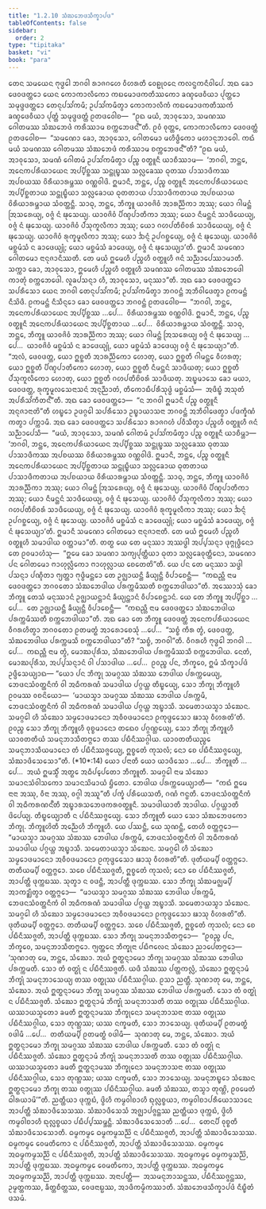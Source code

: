 ```yaml
---
title: "1.2.10 ᩈᩴᨥᨽᩮᨴᩈᩥᨠ᩠ᨡᩣᨸᨴ"
tableOfContents: false
sidebar:
  order: 2
type: "tipitaka"
basket: "vi"
book: "para"
---
```



<DynamicBreadcrumb />

<Division number="409" book="para">

<Paragraph number="1673" book="para">
ᨲᩮᨶ ᩈᨾᨿᩮᨶ ᨻᩩᨴ᩠ᨵᩮᩤ ᨽᨣᩅᩤ ᩁᩣᨩᨣᩉᩮ ᩅᩥᩉᩁᨲᩥ ᩅᩮᩊᩩᩅᨶᩮ ᨠᩃᨶ᩠ᨴᨠᨶᩥᩅᩤᨸᩮ. ᩋᨳ ᨡᩮᩣ ᨴᩮᩅᨴᨲ᩠ᨲᩮᩣ ᨿᩮᨶ ᨠᩮᩣᨠᩣᩃᩥᨠᩮᩣ ᨠᨭᨾᩮᩣᨴᨠᨲᩥᩔᨠᩮᩣ ᨡᨱ᩠ᨯᨴᩮᩅᩥᨿᩣ ᨸᩩᨲ᩠ᨲᩮᩣ ᩈᨾᩩᨴ᩠ᨴᨴᨲ᩠ᨲᩮᩣ ᨲᩮᨶᩩᨸᩈᩘᨠᨾᩥ; ᩏᨸᩈᩘᨠᨾᩥᨲ᩠ᩅᩣ ᨠᩮᩣᨠᩣᩃᩥᨠᩴ ᨠᨭᨾᩮᩣᨴᨠᨲᩥᩔᨠᩴ ᨡᨱ᩠ᨯᨴᩮᩅᩥᨿᩣ ᨸᩩᨲ᩠ᨲᩴ ᩈᨾᩩᨴ᩠ᨴᨴᨲ᩠ᨲᩴ ᩑᨲᨴᩅᩮᩤᨧ—  “ᩑᨳ ᨾᨿᩴ, ᩋᩣᩅᩩᩈᩮᩣ, ᩈᨾᨱᩔ ᨣᩮᩤᨲᨾᩔ ᩈᩴᨥᨽᩮᨴᩴ ᨠᩁᩥᩔᩣᨾ ᨧᨠ᩠ᨠᨽᩮᨴᨶ᩺”ᨲᩥ. ᩑᩅᩴ ᩅᩩᨲ᩠ᨲᩮ, ᨠᩮᩣᨠᩣᩃᩥᨠᩮᩣ ᨴᩮᩅᨴᨲ᩠ᨲᩴ ᩑᨲᨴᩅᩮᩤᨧ—  “ᩈᨾᨱᩮᩣ ᨡᩮᩣ, ᩋᩣᩅᩩᩈᩮᩣ, ᨣᩮᩤᨲᨾᩮᩣ ᨾᩉᩥᨴ᩠ᨵᩥᨠᩮᩣ ᨾᩉᩣᨶᩩᨽᩣᩅᩮᩤ. ᨠᨳᩴ ᨾᨿᩴ ᩈᨾᨱᩔ ᨣᩮᩤᨲᨾᩔ ᩈᩴᨥᨽᩮᨴᩴ ᨠᩁᩥᩔᩣᨾ ᨧᨠ᩠ᨠᨽᩮᨴᨶ᩺”ᨲᩥ? “ᩑᨳ ᨾᨿᩴ, ᩋᩣᩅᩩᩈᩮᩣ, ᩈᨾᨱᩴ ᨣᩮᩤᨲᨾᩴ ᩏᨸᩈᩘᨠᨾᩥᨲ᩠ᩅᩣ ᨸᨬ᩠ᨧ ᩅᨲ᩠ᨳᩪᨶᩥ ᨿᩣᨧᩥᩔᩣᨾ—  ‘ᨽᨣᩅᩤ, ᨽᨶ᩠ᨲᩮ, ᩋᨶᩮᨠᨸᩁᩥᨿᩣᨿᩮᨶ ᩋᨸ᩠ᨸᩥᨧ᩠ᨨᩔ ᩈᨶ᩠ᨲᩩᨭ᩠ᨮᩔ ᩈᩃᩖᩮᨡᩔ ᨵᩩᨲᩔ ᨸᩣᩈᩣᨴᩥᨠᩔ ᩋᨸᨧᨿᩔ ᩅᩦᩁᩥᨿᩣᩁᨾ᩠ᨽᩔ ᩅᨱ᩠ᨱᩅᩤᨴᩦ. ᩍᨾᩣᨶᩥ, ᨽᨶ᩠ᨲᩮ, ᨸᨬ᩠ᨧ ᩅᨲ᩠ᨳᩪᨶᩥ ᩋᨶᩮᨠᨸᩁᩥᨿᩣᨿᩮᨶ ᩋᨸ᩠ᨸᩥᨧ᩠ᨨᨲᩣᨿ ᩈᨶ᩠ᨲᩩᨭ᩠ᨮᩥᨿᩣ ᩈᩃᩖᩮᨡᩣᨿ ᨵᩩᨲᨲᩣᨿ ᨸᩣᩈᩣᨴᩥᨠᨲᩣᨿ ᩋᨸᨧᨿᩣᨿ ᩅᩦᩁᩥᨿᩣᩁᨾ᩠ᨽᩣᨿ ᩈᩴᩅᨲ᩠ᨲᨶ᩠ᨲᩥ. ᩈᩣᨵᩩ, ᨽᨶ᩠ᨲᩮ, ᨽᩥᨠ᩠ᨡᩪ ᨿᩣᩅᨩᩦᩅᩴ ᩋᩣᩁᨬ᩠ᨬᩥᨠᩣ ᩋᩔᩩ; ᨿᩮᩣ ᨣᩤᨾᨶ᩠ᨲᩴ ᩒᩈᩁᩮᨿ᩠ᨿ, ᩅᨩ᩠ᨩᩴ ᨶᩴ ᨹᩩᩈᩮᨿ᩠ᨿ. ᨿᩣᩅᨩᩦᩅᩴ ᨸᩥᨱ᩠ᨯᨸᩣᨲᩥᨠᩣ ᩋᩔᩩ; ᨿᩮᩣ ᨶᩥᨾᨶ᩠ᨲᨶᩴ ᩈᩣᨴᩥᨿᩮᨿ᩠ᨿ, ᩅᨩ᩠ᨩᩴ ᨶᩴ ᨹᩩᩈᩮᨿ᩠ᨿ. ᨿᩣᩅᨩᩦᩅᩴ ᨸᩴᩈᩩᨠᩪᩃᩥᨠᩣ ᩋᩔᩩ; ᨿᩮᩣ ᨣᩉᨸᨲᩥᨧᩦᩅᩁᩴ ᩈᩣᨴᩥᨿᩮᨿ᩠ᨿ, ᩅᨩ᩠ᨩᩴ ᨶᩴ ᨹᩩᩈᩮᨿ᩠ᨿ. ᨿᩣᩅᨩᩦᩅᩴ ᩁᩩᨠ᩠ᨡᨾᩪᩃᩥᨠᩣ ᩋᩔᩩ; ᨿᩮᩣ ᨨᨶ᩠ᨶᩴ ᩏᨸᨣᨧ᩠ᨨᩮᨿ᩠ᨿ, ᩅᨩ᩠ᨩᩴ ᨶᩴ ᨹᩩᩈᩮᨿ᩠ᨿ. ᨿᩣᩅᨩᩦᩅᩴ ᨾᨧ᩠ᨨᨾᩴᩈᩴ ᨶ ᨡᩣᨴᩮᨿ᩠ᨿᩩᩴ; ᨿᩮᩣ ᨾᨧ᩠ᨨᨾᩴᩈᩴ ᨡᩣᨴᩮᨿ᩠ᨿ, ᩅᨩ᩠ᨩᩴ ᨶᩴ ᨹᩩᩈᩮᨿ᩠ᨿᩣ’ᨲᩥ. ᩍᨾᩣᨶᩥ ᩈᨾᨱᩮᩣ ᨣᩮᩤᨲᨾᩮᩣ ᨶᩣᨶᩩᨩᩣᨶᩥᩔᨲᩥ. ᨲᩮ ᨾᨿᩴ ᩍᨾᩮᩉᩥ ᨸᨬ᩠ᨧᩉᩥ ᩅᨲ᩠ᨳᩪᩉᩥ ᨩᨶᩴ ᩈᨬ᩠ᨬᩣᨸᩮᩔᩣᨾᩣᨲᩥ. ᩈᨠ᩠ᨠᩣ ᨡᩮᩣ, ᩋᩣᩅᩩᩈᩮᩣ, ᩍᨾᩮᩉᩥ ᨸᨬ᩠ᨧᩉᩥ ᩅᨲ᩠ᨳᩪᩉᩥ ᩈᨾᨱᩔ ᨣᩮᩤᨲᨾᩔ ᩈᩴᨥᨽᩮᨴᩮᩤ ᨠᩣᨲᩩᩴ ᨧᨠ᩠ᨠᨽᩮᨴᩮᩤ. ᩃᩪᨡᨸᩈᨶ᩠ᨶᩣ ᩉᩥ, ᩋᩣᩅᩩᩈᩮᩣ, ᨾᨶᩩᩔᩣ”ᨲᩥ.
</Paragraph>

<Paragraph number="1674" book="para">
ᩋᨳ ᨡᩮᩣ ᨴᩮᩅᨴᨲ᩠ᨲᩮᩣ ᩈᨸᩁᩥᩈᩮᩣ ᨿᩮᨶ ᨽᨣᩅᩤ ᨲᩮᨶᩩᨸᩈᩘᨠᨾᩥ; ᩏᨸᩈᩘᨠᨾᩥᨲ᩠ᩅᩣ ᨽᨣᩅᨶ᩠ᨲᩴ ᩋᨽᩥᩅᩤᨴᩮᨲ᩠ᩅᩣ ᩑᨠᨾᨶ᩠ᨲᩴ ᨶᩥᩈᩦᨴᩥ. ᩑᨠᨾᨶ᩠ᨲᩴ ᨶᩥᩈᩥᨶ᩠ᨶᩮᩣ ᨡᩮᩣ ᨴᩮᩅᨴᨲ᩠ᨲᩮᩣ ᨽᨣᩅᨶ᩠ᨲᩴ ᩑᨲᨴᩅᩮᩤᨧ—  “ᨽᨣᩅᩤ, ᨽᨶ᩠ᨲᩮ, ᩋᨶᩮᨠᨸᩁᩥᨿᩣᨿᩮᨶ ᩋᨸ᩠ᨸᩥᨧ᩠ᨨᩔ …ᨸᩮ…  ᩅᩦᩁᩥᨿᩣᩁᨾ᩠ᨽᩔ ᩅᨱ᩠ᨱᩅᩤᨴᩦ. ᩍᨾᩣᨶᩥ, ᨽᨶ᩠ᨲᩮ, ᨸᨬ᩠ᨧ ᩅᨲ᩠ᨳᩪᨶᩥ ᩋᨶᩮᨠᨸᩁᩥᨿᩣᨿᩮᨶ ᩋᨸ᩠ᨸᩥᨧ᩠ᨨᨲᩣᨿ …ᨸᩮ…  ᩅᩦᩁᩥᨿᩣᩁᨾ᩠ᨽᩣᨿ ᩈᩴᩅᨲ᩠ᨲᨶ᩠ᨲᩥ. ᩈᩣᨵᩩ, ᨽᨶ᩠ᨲᩮ, ᨽᩥᨠ᩠ᨡᩪ ᨿᩣᩅᨩᩦᩅᩴ ᩋᩣᩁᨬ᩠ᨬᩥᨠᩣ ᩋᩔᩩ; ᨿᩮᩣ ᨣᩤᨾᨶ᩠ᨲᩴ ᩒᩈᩁᩮᨿ᩠ᨿ ᩅᨩ᩠ᨩᩴ ᨶᩴ ᨹᩩᩈᩮᨿ᩠ᨿ …ᨸᩮ…  ᨿᩣᩅᨩᩦᩅᩴ ᨾᨧ᩠ᨨᨾᩴᩈᩴ ᨶ ᨡᩣᨴᩮᨿ᩠ᨿᩩᩴ, ᨿᩮᩣ ᨾᨧ᩠ᨨᨾᩴᩈᩴ ᨡᩣᨴᩮᨿ᩠ᨿ ᩅᨩ᩠ᨩᩴ ᨶᩴ ᨹᩩᩈᩮᨿ᩠ᨿᩣ”ᨲᩥ. “ᩋᩃᩴ, ᨴᩮᩅᨴᨲ᩠ᨲ, ᨿᩮᩣ ᩍᨧ᩠ᨨᨲᩥ ᩋᩣᩁᨬ᩠ᨬᩥᨠᩮᩣ ᩉᩮᩣᨲᩩ, ᨿᩮᩣ ᩍᨧ᩠ᨨᨲᩥ ᨣᩤᨾᨶ᩠ᨲᩮ ᩅᩥᩉᩁᨲᩩ; ᨿᩮᩣ ᩍᨧ᩠ᨨᨲᩥ ᨸᩥᨱ᩠ᨯᨸᩣᨲᩥᨠᩮᩣ ᩉᩮᩣᨲᩩ, ᨿᩮᩣ ᩍᨧ᩠ᨨᨲᩥ ᨶᩥᨾᨶ᩠ᨲᨶᩴ ᩈᩣᨴᩥᨿᨲᩩ; ᨿᩮᩣ ᩍᨧ᩠ᨨᨲᩥ ᨸᩴᩈᩩᨠᩪᩃᩥᨠᩮᩣ ᩉᩮᩣᨲᩩ, ᨿᩮᩣ ᩍᨧ᩠ᨨᨲᩥ ᨣᩉᨸᨲᩥᨧᩦᩅᩁᩴ ᩈᩣᨴᩥᨿᨲᩩ. ᩋᨭ᩠ᨮᨾᩣᩈᩮ ᨡᩮᩣ ᨾᨿᩣ, ᨴᩮᩅᨴᨲ᩠ᨲ, ᩁᩩᨠ᩠ᨡᨾᩪᩃᩈᩮᨶᩣᩈᨶᩴ ᩋᨶᩩᨬ᩠ᨬᩣᨲᩴ, ᨲᩥᨠᩮᩣᨭᩥᨸᩁᩥᩈᩩᨴ᩠ᨵᩴ ᨾᨧ᩠ᨨᨾᩴᩈᩴ—  ᩋᨴᩥᨭ᩠ᨮᩴ ᩋᩈᩩᨲᩴ ᩋᨸᩁᩥᩈᩘᨠᩥᨲᨶ᩺”ᨲᩥ. ᩋᨳ ᨡᩮᩣ ᨴᩮᩅᨴᨲ᩠ᨲᩮᩣ—  “ᨶ ᨽᨣᩅᩤ ᩍᨾᩣᨶᩥ ᨸᨬ᩠ᨧ ᩅᨲ᩠ᨳᩪᨶᩥ ᩋᨶᩩᨩᩣᨶᩣᨲᩦ”ᨲᩥ ᩉᨭ᩠ᨮᩮᩣ ᩏᨴᨣ᩠ᨣᩮᩤ ᩈᨸᩁᩥᩈᩮᩣ ᩏᨭ᩠ᨮᩣᨿᩣᩈᨶᩣ ᨽᨣᩅᨶ᩠ᨲᩴ ᩋᨽᩥᩅᩤᨴᩮᨲ᩠ᩅᩣ ᨸᨴᨠ᩠ᨡᩥᨱᩴ ᨠᨲ᩠ᩅᩣ ᨸᨠ᩠ᨠᩣᨾᩥ.
</Paragraph>

</Division>
<Division number="410" book="para">

<Paragraph number="1675" book="para">
ᩋᨳ ᨡᩮᩣ ᨴᩮᩅᨴᨲ᩠ᨲᩮᩣ ᩈᨸᩁᩥᩈᩮᩣ ᩁᩣᨩᨣᩉᩴ ᨸᩅᩥᩈᩥᨲ᩠ᩅᩣ ᨸᨬ᩠ᨧᩉᩥ ᩅᨲ᩠ᨳᩪᩉᩥ ᨩᨶᩴ ᩈᨬ᩠ᨬᩣᨸᩮᩈᩥ—  “ᨾᨿᩴ, ᩋᩣᩅᩩᩈᩮᩣ, ᩈᨾᨱᩴ ᨣᩮᩤᨲᨾᩴ ᩏᨸᩈᩘᨠᨾᩥᨲ᩠ᩅᩣ ᨸᨬ᩠ᨧ ᩅᨲ᩠ᨳᩪᨶᩥ ᨿᩣᨧᩥᨾ᩠ᩉᩣ—  ‘ᨽᨣᩅᩤ, ᨽᨶ᩠ᨲᩮ, ᩋᨶᩮᨠᨸᩁᩥᨿᩣᨿᩮᨶ ᩋᨸ᩠ᨸᩥᨧ᩠ᨨᩔ ᩈᨶ᩠ᨲᩩᨭ᩠ᨮᩔ ᩈᩃᩖᩮᨡᩔ ᨵᩩᨲᩔ ᨸᩣᩈᩣᨴᩥᨠᩔ ᩋᨸᨧᨿᩔ ᩅᩦᩁᩥᨿᩣᩁᨾ᩠ᨽᩔ ᩅᨱ᩠ᨱᩅᩤᨴᩦ. ᩍᨾᩣᨶᩥ, ᨽᨶ᩠ᨲᩮ, ᨸᨬ᩠ᨧ ᩅᨲ᩠ᨳᩪᨶᩥ ᩋᨶᩮᨠᨸᩁᩥᨿᩣᨿᩮᨶ ᩋᨸ᩠ᨸᩥᨧ᩠ᨨᨲᩣᨿ ᩈᨶ᩠ᨲᩩᨭ᩠ᨮᩥᨿᩣ ᩈᩃᩖᩮᨡᩣᨿ ᨵᩩᨲᨲᩣᨿ ᨸᩣᩈᩣᨴᩥᨠᨲᩣᨿ ᩋᨸᨧᨿᩣᨿ ᩅᩦᩁᩥᨿᩣᩁᨾ᩠ᨽᩣᨿ ᩈᩴᩅᨲ᩠ᨲᨶ᩠ᨲᩥ. ᩈᩣᨵᩩ, ᨽᨶ᩠ᨲᩮ, ᨽᩥᨠ᩠ᨡᩪ ᨿᩣᩅᨩᩦᩅᩴ ᩋᩣᩁᨬ᩠ᨬᩥᨠᩣ ᩋᩔᩩ; ᨿᩮᩣ ᨣᩤᨾᨶ᩠ᨲᩴ ᩒᩈᩁᩮᨿ᩠ᨿ, ᩅᨩ᩠ᨩᩴ ᨶᩴ ᨹᩩᩈᩮᨿ᩠ᨿ. ᨿᩣᩅᨩᩦᩅᩴ ᨸᩥᨱ᩠ᨯᨸᩣᨲᩥᨠᩣ ᩋᩔᩩ; ᨿᩮᩣ ᨶᩥᨾᨶ᩠ᨲᨶᩴ ᩈᩣᨴᩥᨿᩮᨿ᩠ᨿ, ᩅᨩ᩠ᨩᩴ ᨶᩴ ᨹᩩᩈᩮᨿ᩠ᨿ. ᨿᩣᩅᨩᩦᩅᩴ ᨸᩴᩈᩩᨠᩪᩃᩥᨠᩣ ᩋᩔᩩ; ᨿᩮᩣ ᨣᩉᨸᨲᩥᨧᩦᩅᩁᩴ ᩈᩣᨴᩥᨿᩮᨿ᩠ᨿ, ᩅᨩ᩠ᨩᩴ ᨶᩴ ᨹᩩᩈᩮᨿ᩠ᨿ. ᨿᩣᩅᨩᩦᩅᩴ ᩁᩩᨠ᩠ᨡᨾᩪᩃᩥᨠᩣ ᩋᩔᩩ; ᨿᩮᩣ ᨨᨶ᩠ᨶᩴ ᩏᨸᨣᨧ᩠ᨨᩮᨿ᩠ᨿ, ᩅᨩ᩠ᨩᩴ ᨶᩴ ᨹᩩᩈᩮᨿ᩠ᨿ. ᨿᩣᩅᨩᩦᩅᩴ ᨾᨧ᩠ᨨᨾᩴᩈᩴ ᨶ ᨡᩣᨴᩮᨿ᩠ᨿᩩᩴ; ᨿᩮᩣ ᨾᨧ᩠ᨨᨾᩴᩈᩴ ᨡᩣᨴᩮᨿ᩠ᨿ, ᩅᨩ᩠ᨩᩴ ᨶᩴ ᨹᩩᩈᩮᨿ᩠ᨿᩣ’ᨲᩥ. ᩍᨾᩣᨶᩥ ᩈᨾᨱᩮᩣ ᨣᩮᩤᨲᨾᩮᩣ ᨶᩣᨶᩩᨩᩣᨶᩣᨲᩥ. ᨲᩮ ᨾᨿᩴ ᩍᨾᩮᩉᩥ ᨸᨬ᩠ᨧᩉᩥ ᩅᨲ᩠ᨳᩪᩉᩥ ᩈᨾᩣᨴᩤᨿ ᩅᨲ᩠ᨲᩣᨾᩣ”ᨲᩥ.
</Paragraph>

<Paragraph number="1676" book="para">
ᨲᨲ᩠ᨳ ᨿᩮ ᨲᩮ ᨾᨶᩩᩔᩣ ᩋᩔᨴ᩠ᨵᩤ ᩋᨸ᩠ᨸᩈᨶ᩠ᨶᩣ ᨴᩩᨻ᩠ᨻᩩᨴ᩠ᨵᩥᨶᩮᩣ ᨲᩮ ᩑᩅᨾᩣᩉᩴᩈᩩ—  “ᩍᨾᩮ ᨡᩮᩣ ᩈᨾᨱᩣ ᩈᨠ᩠ᨿᨸᩩᨲ᩠ᨲᩥᨿᩣ ᨵᩩᨲᩣ ᩈᩃᩖᩮᨡᩅᩩᨲ᩠ᨲᩥᨶᩮᩣ, ᩈᨾᨱᩮᩣ ᨸᨶ ᨣᩮᩤᨲᨾᩮᩣ ᨻᩣᩉᩩᩃᩖᩥᨠᩮᩣ ᨻᩣᩉᩩᩃᩖᩣᨿ ᨧᩮᨲᩮᨲᩦ”ᨲᩥ. ᨿᩮ ᨸᨶ ᨲᩮ ᨾᨶᩩᩔᩣ ᩈᨴ᩠ᨵᩤ ᨸᩈᨶ᩠ᨶᩣ ᨸᨱ᩠ᨯᩥᨲᩣ ᨻ᩠ᨿᨲ᩠ᨲᩣ ᨻᩩᨴ᩠ᨵᩥᨾᨶ᩠ᨲᩮᩣ ᨲᩮ ᩏᨩ᩠ᨫᩣᨿᨶ᩠ᨲᩥ ᨡᩥᨿ᩠ᨿᨶ᩠ᨲᩥ ᩅᩥᨸᩣᨧᩮᨶ᩠ᨲᩥ—  “ᨠᨳᨬ᩠ᩉᩥ ᨶᩣᨾ ᨴᩮᩅᨴᨲ᩠ᨲᩮᩣ ᨽᨣᩅᨲᩮᩣ ᩈᩴᨥᨽᩮᨴᩤᨿ ᨸᩁᨠ᩠ᨠᨾᩥᩔᨲᩥ ᨧᨠ᩠ᨠᨽᩮᨴᩤᨿᩣ”ᨲᩥ.
</Paragraph>

<Paragraph number="1677" book="para">
ᩋᩔᩮᩣᩈᩩᩴ ᨡᩮᩣ ᨽᩥᨠ᩠ᨡᩪ ᨲᩮᩈᩴ ᨾᨶᩩᩔᩣᨶᩴ ᩏᨩ᩠ᨫᩣᨿᨶ᩠ᨲᩣᨶᩴ ᨡᩥᨿ᩠ᨿᨶ᩠ᨲᩣᨶᩴ ᩅᩥᨸᩣᨧᩮᨶ᩠ᨲᩣᨶᩴ. ᨿᩮ ᨲᩮ ᨽᩥᨠ᩠ᨡᩪ ᩋᨸ᩠ᨸᩥᨧ᩠ᨨᩣ …ᨸᩮ…  ᨲᩮ ᩏᨩ᩠ᨫᩣᨿᨶ᩠ᨲᩥ ᨡᩥᨿ᩠ᨿᨶ᩠ᨲᩥ ᩅᩥᨸᩣᨧᩮᨶ᩠ᨲᩥ—  “ᨠᨳᨬ᩠ᩉᩥ ᨶᩣᨾ ᨴᩮᩅᨴᨲ᩠ᨲᩮᩣ ᩈᩴᨥᨽᩮᨴᩤᨿ ᨸᩁᨠ᩠ᨠᨾᩥᩔᨲᩥ ᨧᨠ᩠ᨠᨽᩮᨴᩤᨿᩣ”ᨲᩥ.
</Paragraph>

<Paragraph number="1678" book="para">
ᩋᨳ ᨡᩮᩣ ᨲᩮ ᨽᩥᨠ᩠ᨡᩪ ᨴᩮᩅᨴᨲ᩠ᨲᩴ ᩋᨶᩮᨠᨸᩁᩥᨿᩣᨿᩮᨶ ᩅᩥᨣᩁᩉᩥᨲ᩠ᩅᩣ ᨽᨣᩅᨲᩮᩣ ᩑᨲᨾᨲ᩠ᨳᩴ ᩋᩣᩁᩮᩣᨧᩮᩈᩩᩴ …ᨸᩮ…  “ᩈᨧ᩠ᨧᩴ ᨠᩥᩁ ᨲ᩠ᩅᩴ, ᨴᩮᩅᨴᨲ᩠ᨲ, ᩈᩴᨥᨽᩮᨴᩤᨿ ᨸᩁᨠ᩠ᨠᨾᩈᩥ ᨧᨠ᩠ᨠᨽᩮᨴᩤᨿᩣ”ᨲᩥ? “ᩈᨧ᩠ᨧᩴ, ᨽᨣᩅᩤ”ᨲᩥ. ᩅᩥᨣᩁᩉᩥ ᨻᩩᨴ᩠ᨵᩮᩤ ᨽᨣᩅᩤ …ᨸᩮ…  ᨠᨳᨬ᩠ᩉᩥ ᨶᩣᨾ ᨲ᩠ᩅᩴ, ᨾᩮᩣᨥᨸᩩᩁᩥᩈ, ᩈᩴᨥᨽᩮᨴᩤᨿ ᨸᩁᨠ᩠ᨠᨾᩥᩔᩈᩥ ᨧᨠ᩠ᨠᨽᩮᨴᩤᨿ. ᨶᩮᨲᩴ, ᨾᩮᩣᨥᨸᩩᩁᩥᩈ, ᩋᨸ᩠ᨸᩈᨶ᩠ᨶᩣᨶᩴ ᩅᩤ ᨸᩈᩣᨴᩤᨿ …ᨸᩮ…  ᩑᩅᨬ᩠ᨧ ᨸᨶ, ᨽᩥᨠ᩠ᨡᩅᩮ, ᩍᨾᩴ ᩈᩥᨠ᩠ᨡᩣᨸᨴᩴ ᩏᨴ᩠ᨴᩥᩈᩮᨿ᩠ᨿᩣᨳ—
</Paragraph>

</Division>
<Division number="411" book="para">

<Paragraph number="1679" book="para">
<Emphasis>“ᨿᩮᩣ ᨸᨶ ᨽᩥᨠ᩠ᨡᩩ ᩈᨾᨣ᩠ᨣᩔ ᩈᩴᨥᩔ ᨽᩮᨴᩤᨿ ᨸᩁᨠ᩠ᨠᨾᩮᨿ᩠ᨿ, ᨽᩮᨴᨶᩈᩴᩅᨲ᩠ᨲᨶᩥᨠᩴ ᩅᩤ ᩋᨵᩥᨠᩁᨱᩴ ᩈᨾᩣᨴᩤᨿ ᨸᨣ᩠ᨣᨿ᩠ᩉ ᨲᩥᨭ᩠ᨮᩮᨿ᩠ᨿ, ᩈᩮᩣ ᨽᩥᨠ᩠ᨡᩩ ᨽᩥᨠ᩠ᨡᩪᩉᩥ ᩑᩅᨾᩔ ᩅᨧᨶᩦᨿᩮᩣ—  ‘ᨾᩣᨿᩈ᩠ᨾᩣ ᩈᨾᨣ᩠ᨣᩔ ᩈᩴᨥᩔ ᨽᩮᨴᩤᨿ ᨸᩁᨠ᩠ᨠᨾᩥ, ᨽᩮᨴᨶᩈᩴᩅᨲ᩠ᨲᨶᩥᨠᩴ ᩅᩤ ᩋᨵᩥᨠᩁᨱᩴ ᩈᨾᩣᨴᩤᨿ ᨸᨣ᩠ᨣᨿ᩠ᩉ ᩋᨭ᩠ᨮᩣᩈᩥ. ᩈᨾᩮᨲᩣᨿᩈ᩠ᨾᩣ ᩈᩴᨥᩮᨶ. ᩈᨾᨣ᩠ᨣᩮᩤ ᩉᩥ ᩈᩴᨥᩮᩣ ᩈᨾ᩠ᨾᩮᩣᨴᨾᩣᨶᩮᩣ ᩋᩅᩥᩅᨴᨾᩣᨶᩮᩣ ᩑᨠᩩᨴ᩠ᨴᩮᩈᩮᩣ ᨹᩣᩈᩩ ᩅᩥᩉᩁᨲᩦ’ᨲᩥ. ᩑᩅᨬ᩠ᨧ ᩈᩮᩣ ᨽᩥᨠ᩠ᨡᩩ ᨽᩥᨠ᩠ᨡᩪᩉᩥ ᩅᩩᨧ᩠ᨧᨾᩣᨶᩮᩣ ᨲᨳᩮᩅ ᨸᨣ᩠ᨣᨱ᩠ᩉᩮᨿ᩠ᨿ, ᩈᩮᩣ ᨽᩥᨠ᩠ᨡᩩ ᨽᩥᨠ᩠ᨡᩪᩉᩥ ᨿᩣᩅᨲᨲᩥᨿᩴ ᩈᨾᨶᩩᨽᩣᩈᩥᨲᨻ᩠ᨻᩮᩣ ᨲᩔ ᨸᨭᩥᨶᩥᩔᨣ᩠ᨣᩤᨿ. ᨿᩣᩅᨲᨲᩥᨿᨬ᩠ᨧᩮ ᩈᨾᨶᩩᨽᩣᩈᩥᨿᨾᩣᨶᩮᩣ ᨲᩴ ᨸᨭᩥᨶᩥᩔᨩ᩠ᨩᩮᨿ᩠ᨿ, ᩍᨧ᩠ᨧᩮᨲᩴ ᨠᩩᩈᩃᩴ; ᨶᩮᩣ ᨧᩮ ᨸᨭᩥᨶᩥᩔᨩ᩠ᨩᩮᨿ᩠ᨿ, ᩈᩴᨥᩣᨴᩥᩈᩮᩈᩮᩣ”</Emphasis>ᨲᩥ. (*10*:<Emphasis>14</Emphasis>)
</Paragraph>

</Division>
<Division number="412" book="para">

<Paragraph number="1680" book="para">
<Emphasis>ᨿᩮᩣ ᨸᨶᩣ</Emphasis>ᨲᩥ ᨿᩮᩣ ᨿᩣᨴᩥᩈᩮᩣ …ᨸᩮ…  <Emphasis>ᨽᩥᨠ᩠ᨡᩪ</Emphasis>ᨲᩥ …ᨸᩮ…  ᩋᨿᩴ ᩍᨾᩈ᩠ᨾᩥᩴ ᩋᨲ᩠ᨳᩮ ᩋᨵᩥᨸ᩠ᨸᩮᨲᩮᩣ ᨽᩥᨠ᩠ᨡᩪᨲᩥ.
</Paragraph>

<Paragraph number="1681" book="para">
<Emphasis>ᩈᨾᨣ᩠ᨣᩮᩤ</Emphasis> ᨶᩣᨾ <Emphasis>ᩈᩴᨥᩮᩣ</Emphasis> ᩈᨾᩣᨶᩈᩴᩅᩤᩈᨠᩮᩣ ᩈᨾᩣᨶᩈᩦᨾᩣᨿᩴ ᨮᩥᨲᩮᩣ.
</Paragraph>

<Paragraph number="1682" book="para">
<Emphasis>ᨽᩮᨴᩤᨿ ᨸᩁᨠ᩠ᨠᨾᩮᨿ᩠ᨿᩣ</Emphasis>ᨲᩥ—  “ᨠᨳᩴ ᩍᨾᩮ ᨶᩣᨶᩣ ᩋᩔᩩ, ᩅᩥᨶᩣ ᩋᩔᩩ, ᩅᨣ᩠ᨣᩤ ᩋᩔᩪ”ᨲᩥ ᨸᨠ᩠ᨡᩴ ᨸᩁᩥᨿᩮᩈᨲᩥ, ᨣᨱᩴ ᨻᨶ᩠ᨵᨲᩥ.
</Paragraph>

<Paragraph number="1683" book="para">
<Emphasis>ᨽᩮᨴᨶᩈᩴᩅᨲ᩠ᨲᨶᩥᨠᩴ ᩅᩤ ᩋᨵᩥᨠᩁᨱᨶ᩺</Emphasis>ᨲᩥ ᩋᨭ᩠ᨮᩣᩁᩈᨽᩮᨴᨠᩁᩅᨲ᩠ᨳᩪᨶᩥ.
</Paragraph>

<Paragraph number="1684" book="para">
<Emphasis>ᩈᨾᩣᨴᩤᨿᩣ</Emphasis>ᨲᩥ ᩋᩣᨴᩤᨿ.
</Paragraph>

<Paragraph number="1685" book="para">
<Emphasis>ᨸᨣ᩠ᨣᨿ᩠ᩉᩣ</Emphasis>ᨲᩥ ᨴᩦᨸᩮᨿ᩠ᨿ.
</Paragraph>

<Paragraph number="1686" book="para">
<Emphasis>ᨲᩥᨭ᩠ᨮᩮᨿ᩠ᨿᩣ</Emphasis>ᨲᩥ ᨶ ᨸᨭᩥᨶᩥᩔᨩ᩠ᨩᩮᨿ᩠ᨿ.
</Paragraph>

<Paragraph number="1687" book="para">
<Emphasis>ᩈᩮᩣ ᨽᩥᨠ᩠ᨡᩪ</Emphasis>ᨲᩥ ᨿᩮᩣ ᩈᩮᩣ ᩈᩴᨥᨽᩮᨴᨠᩮᩣ ᨽᩥᨠ᩠ᨡᩩ.
</Paragraph>

<Paragraph number="1688" book="para">
<Emphasis>ᨽᩥᨠ᩠ᨡᩪᩉᩦ</Emphasis>ᨲᩥ ᩋᨬ᩠ᨬᩮᩉᩥ ᨽᩥᨠ᩠ᨡᩪᩉᩥ.
</Paragraph>

<Paragraph number="1689" book="para">
ᨿᩮ ᨸᩔᨶ᩠ᨲᩥ, ᨿᩮ ᩈᩩᨱᨶ᩠ᨲᩥ, ᨲᩮᩉᩥ ᩅᨲ᩠ᨲᨻ᩠ᨻᩮᩣ—  “ᨾᩣᨿᩈ᩠ᨾᩣ ᩈᨾᨣ᩠ᨣᩔ ᩈᩴᨥᩔ ᨽᩮᨴᩤᨿ ᨸᩁᨠ᩠ᨠᨾᩥ, ᨽᩮᨴᨶᩈᩴᩅᨲ᩠ᨲᨶᩥᨠᩴ ᩅᩤ ᩋᨵᩥᨠᩁᨱᩴ ᩈᨾᩣᨴᩤᨿ ᨸᨣ᩠ᨣᨿ᩠ᩉ ᩋᨭ᩠ᨮᩣᩈᩥ. ᩈᨾᩮᨲᩣᨿᩈ᩠ᨾᩣ ᩈᩴᨥᩮᨶ. ᩈᨾᨣ᩠ᨣᩮᩤ ᩉᩥ ᩈᩴᨥᩮᩣ ᩈᨾ᩠ᨾᩮᩣᨴᨾᩣᨶᩮᩣ ᩋᩅᩥᩅᨴᨾᩣᨶᩮᩣ ᩑᨠᩩᨴ᩠ᨴᩮᩈᩮᩣ ᨹᩣᩈᩩ ᩅᩥᩉᩁᨲᩦ”ᨲᩥ. ᨴᩩᨲᩥᨿᨾ᩠ᨸᩥ ᩅᨲ᩠ᨲᨻ᩠ᨻᩮᩣ. ᨲᨲᩥᨿᨾ᩠ᨸᩥ ᩅᨲ᩠ᨲᨻ᩠ᨻᩮᩣ. ᩈᨧᩮ ᨸᨭᩥᨶᩥᩔᨩ᩠ᨩᨲᩥ, ᩍᨧ᩠ᨧᩮᨲᩴ ᨠᩩᩈᩃᩴ; ᨶᩮᩣ ᨧᩮ ᨸᨭᩥᨶᩥᩔᨩ᩠ᨩᨲᩥ, ᩋᩣᨸᨲ᩠ᨲᩥ ᨴᩩᨠ᩠ᨠᨭᩔ. ᩈᩩᨲ᩠ᩅᩣ ᨶ ᩅᨴᨶ᩠ᨲᩥ, ᩋᩣᨸᨲ᩠ᨲᩥ ᨴᩩᨠ᩠ᨠᨭᩔ. ᩈᩮᩣ ᨽᩥᨠ᩠ᨡᩩ ᩈᩴᨥᨾᨩ᩠ᨫᨾ᩠ᨸᩥ ᩋᩣᨠᨯ᩠ᨰᩥᨲ᩠ᩅᩣ ᩅᨲ᩠ᨲᨻ᩠ᨻᩮᩣ—  “ᨾᩣᨿᩈ᩠ᨾᩣ ᩈᨾᨣ᩠ᨣᩔ ᩈᩴᨥᩔ ᨽᩮᨴᩤᨿ ᨸᩁᨠ᩠ᨠᨾᩥ, ᨽᩮᨴᨶᩈᩴᩅᨲ᩠ᨲᨶᩥᨠᩴ ᩅᩤ ᩋᨵᩥᨠᩁᨱᩴ ᩈᨾᩣᨴᩤᨿ ᨸᨣ᩠ᨣᨿ᩠ᩉ ᩋᨭ᩠ᨮᩣᩈᩥ. ᩈᨾᩮᨲᩣᨿᩈ᩠ᨾᩣ ᩈᩴᨥᩮᨶ. ᩈᨾᨣ᩠ᨣᩮᩤ ᩉᩥ ᩈᩴᨥᩮᩣ ᩈᨾ᩠ᨾᩮᩣᨴᨾᩣᨶᩮᩣ ᩋᩅᩥᩅᨴᨾᩣᨶᩮᩣ ᩑᨠᩩᨴ᩠ᨴᩮᩈᩮᩣ ᨹᩣᩈᩩ ᩅᩥᩉᩁᨲᩦ”ᨲᩥ. ᨴᩩᨲᩥᨿᨾ᩠ᨸᩥ ᩅᨲ᩠ᨲᨻ᩠ᨻᩮᩣ. ᨲᨲᩥᨿᨾ᩠ᨸᩥ ᩅᨲ᩠ᨲᨻ᩠ᨻᩮᩣ. ᩈᨧᩮ ᨸᨭᩥᨶᩥᩔᨩ᩠ᨩᨲᩥ, ᩍᨧ᩠ᨧᩮᨲᩴ ᨠᩩᩈᩃᩴ; ᨶᩮᩣ ᨧᩮ ᨸᨭᩥᨶᩥᩔᨩ᩠ᨩᨲᩥ, ᩋᩣᨸᨲ᩠ᨲᩥ ᨴᩩᨠ᩠ᨠᨭᩔ. ᩈᩮᩣ ᨽᩥᨠ᩠ᨡᩩ ᩈᨾᨶᩩᨽᩣᩈᩥᨲᨻ᩠ᨻᩮᩣ—  “ᩑᩅᨬ᩠ᨧ ᨸᨶ, ᨽᩥᨠ᩠ᨡᩅᩮ, ᩈᨾᨶᩩᨽᩣᩈᩥᨲᨻ᩠ᨻᩮᩣ. ᨻ᩠ᨿᨲ᩠ᨲᩮᨶ ᨽᩥᨠ᩠ᨡᩩᨶᩣ ᨸᨭᩥᨻᩃᩮᨶ ᩈᩴᨥᩮᩣ ᨬᩣᨸᩮᨲᨻ᩠ᨻᩮᩣ—
</Paragraph>

</Division>
<Division number="413" book="para">

<Paragraph number="1690" book="para">
‘ᩈᩩᨱᩣᨲᩩ ᨾᩮ, ᨽᨶ᩠ᨲᩮ, ᩈᩴᨥᩮᩣ. ᩋᨿᩴ ᩍᨲ᩠ᨳᨶ᩠ᨶᩣᨾᩮᩣ ᨽᩥᨠ᩠ᨡᩩ ᩈᨾᨣ᩠ᨣᩔ ᩈᩴᨥᩔ ᨽᩮᨴᩤᨿ ᨸᩁᨠ᩠ᨠᨾᨲᩥ. ᩈᩮᩣ ᨲᩴ ᩅᨲ᩠ᨳᩩᩴ ᨶ ᨸᨭᩥᨶᩥᩔᨩ᩠ᨩᨲᩥ. ᨿᨴᩥ ᩈᩴᨥᩔ ᨸᨲ᩠ᨲᨠᩃᩖᩴ, ᩈᩴᨥᩮᩣ ᩍᨲ᩠ᨳᨶ᩠ᨶᩣᨾᩴ ᨽᩥᨠ᩠ᨡᩩᩴ ᩈᨾᨶᩩᨽᩣᩈᩮᨿ᩠ᨿ ᨲᩔ ᩅᨲ᩠ᨳᩩᩔ ᨸᨭᩥᨶᩥᩔᨣ᩠ᨣᩤᨿ. ᩑᩈᩣ ᨬᨲ᩠ᨲᩥ.
</Paragraph>

<Paragraph number="1691" book="para">
ᩈᩩᨱᩣᨲᩩ ᨾᩮ, ᨽᨶ᩠ᨲᩮ, ᩈᩴᨥᩮᩣ. ᩋᨿᩴ ᩍᨲ᩠ᨳᨶ᩠ᨶᩣᨾᩮᩣ ᨽᩥᨠ᩠ᨡᩩ ᩈᨾᨣ᩠ᨣᩔ ᩈᩴᨥᩔ ᨽᩮᨴᩤᨿ ᨸᩁᨠ᩠ᨠᨾᨲᩥ. ᩈᩮᩣ ᨲᩴ ᩅᨲ᩠ᨳᩩᩴ ᨶ ᨸᨭᩥᨶᩥᩔᨩ᩠ᨩᨲᩥ. ᩈᩴᨥᩮᩣ ᩍᨲ᩠ᨳᨶ᩠ᨶᩣᨾᩴ ᨽᩥᨠ᩠ᨡᩩᩴ ᩈᨾᨶᩩᨽᩣᩈᨲᩥ ᨲᩔ ᩅᨲ᩠ᨳᩩᩔ ᨸᨭᩥᨶᩥᩔᨣ᩠ᨣᩤᨿ. ᨿᩔᩣᨿᩈ᩠ᨾᨲᩮᩣ ᨡᨾᨲᩥ ᩍᨲ᩠ᨳᨶ᩠ᨶᩣᨾᩔ ᨽᩥᨠ᩠ᨡᩩᨶᩮᩣ ᩈᨾᨶᩩᨽᩣᩈᨶᩣ ᨲᩔ ᩅᨲ᩠ᨳᩩᩔ ᨸᨭᩥᨶᩥᩔᨣ᩠ᨣᩤᨿ, ᩈᩮᩣ ᨲᩩᨱ᩠ᩉᩔ; ᨿᩔ ᨶᨠ᩠ᨡᨾᨲᩥ, ᩈᩮᩣ ᨽᩣᩈᩮᨿ᩠ᨿ.
</Paragraph>

<Paragraph number="1692" book="para">
ᨴᩩᨲᩥᨿᨾ᩠ᨸᩥ ᩑᨲᨾᨲ᩠ᨳᩴ ᩅᨴᩤᨾᩥ …ᨸᩮ…  ᨲᨲᩥᨿᨾ᩠ᨸᩥ ᩑᨲᨾᨲ᩠ᨳᩴ ᩅᨴᩤᨾᩥ—  ᩈᩩᨱᩣᨲᩩ ᨾᩮ, ᨽᨶ᩠ᨲᩮ, ᩈᩴᨥᩮᩣ. ᩋᨿᩴ ᩍᨲ᩠ᨳᨶ᩠ᨶᩣᨾᩮᩣ ᨽᩥᨠ᩠ᨡᩩ ᩈᨾᨣ᩠ᨣᩔ ᩈᩴᨥᩔ ᨽᩮᨴᩤᨿ ᨸᩁᨠ᩠ᨠᨾᨲᩥ. ᩈᩮᩣ ᨲᩴ ᩅᨲ᩠ᨳᩩᩴ ᨶ ᨸᨭᩥᨶᩥᩔᨩ᩠ᨩᨲᩥ. ᩈᩴᨥᩮᩣ ᩍᨲ᩠ᨳᨶ᩠ᨶᩣᨾᩴ ᨽᩥᨠ᩠ᨡᩩᩴ ᩈᨾᨶᩩᨽᩣᩈᨲᩥ ᨲᩔ ᩅᨲ᩠ᨳᩩᩔ ᨸᨭᩥᨶᩥᩔᨣ᩠ᨣᩤᨿ. ᨿᩔᩣᨿᩈ᩠ᨾᨲᩮᩣ ᨡᨾᨲᩥ ᩍᨲ᩠ᨳᨶ᩠ᨶᩣᨾᩔ ᨽᩥᨠ᩠ᨡᩩᨶᩮᩣ ᩈᨾᨶᩩᨽᩣᩈᨶᩣ ᨲᩔ ᩅᨲ᩠ᨳᩩᩔ ᨸᨭᩥᨶᩥᩔᨣ᩠ᨣᩤᨿ, ᩈᩮᩣ ᨲᩩᨱ᩠ᩉᩔ; ᨿᩔ ᨶᨠ᩠ᨡᨾᨲᩥ, ᩈᩮᩣ ᨽᩣᩈᩮᨿ᩠ᨿ.
</Paragraph>

<Paragraph number="1693" book="para">
ᩈᨾᨶᩩᨽᨭ᩠ᨮᩮᩣ ᩈᩴᨥᩮᨶ ᩍᨲ᩠ᨳᨶ᩠ᨶᩣᨾᩮᩣ ᨽᩥᨠ᩠ᨡᩩ ᨲᩔ ᩅᨲ᩠ᨳᩩᩔ ᨸᨭᩥᨶᩥᩔᨣ᩠ᨣᩤᨿ. ᨡᨾᨲᩥ ᩈᩴᨥᩔ, ᨲᩈ᩠ᨾᩣ ᨲᩩᨱ᩠ᩉᩦ, ᩑᩅᨾᩮᨲᩴ ᨵᩤᩁᨿᩣᨾᩦ’”ᨲᩥ.
</Paragraph>

</Division>
<Division number="414" book="para">

<Paragraph number="1694" book="para">
ᨬᨲ᩠ᨲᩥᨿᩣ ᨴᩩᨠ᩠ᨠᨭᩴ, ᨴ᩠ᩅᩦᩉᩥ ᨠᨾ᩠ᨾᩅᩤᨧᩣᩉᩥ ᨳᩩᩃᩖᨧ᩠ᨧᨿᩣ, ᨠᨾ᩠ᨾᩅᩤᨧᩣᨸᩁᩥᨿᩮᩣᩈᩣᨶᩮ ᩋᩣᨸᨲ᩠ᨲᩥ ᩈᩴᨥᩣᨴᩥᩈᩮᩈᩔ. ᩈᩴᨥᩣᨴᩥᩈᩮᩈᩴ ᩋᨩ᩠ᨫᩣᨸᨩ᩠ᨩᨶ᩠ᨲᩔ ᨬᨲ᩠ᨲᩥᨿᩣ ᨴᩩᨠ᩠ᨠᨭᩴ, ᨴ᩠ᩅᩦᩉᩥ ᨠᨾ᩠ᨾᩅᩤᨧᩣᩉᩥ ᨳᩩᩃᩖᨧ᩠ᨧᨿᩣ ᨸᨭᩥᨸ᩠ᨸᩔᨾ᩠ᨽᨶ᩠ᨲᩥ.
</Paragraph>

<Paragraph number="1695" book="para">
<Emphasis>ᩈᩴᨥᩣᨴᩥᩈᩮᩈᩮᩣ</Emphasis>ᨲᩥ …ᨸᩮ…  ᨲᩮᨶᨸᩥ ᩅᩩᨧ᩠ᨧᨲᩥ ᩈᩴᨥᩣᨴᩥᩈᩮᩈᩮᩣᨲᩥ.
</Paragraph>

</Division>
<Division number="415" book="para">

<Paragraph number="1696" book="para">
ᨵᨾ᩠ᨾᨠᨾ᩠ᨾᩮ ᨵᨾ᩠ᨾᨠᨾ᩠ᨾᩈᨬ᩠ᨬᩦ ᨶ ᨸᨭᩥᨶᩥᩔᨩ᩠ᨩᨲᩥ, ᩋᩣᨸᨲ᩠ᨲᩥ ᩈᩴᨥᩣᨴᩥᩈᩮᩈᩔ.
</Paragraph>

<Paragraph number="1697" book="para">
ᨵᨾ᩠ᨾᨠᨾ᩠ᨾᩮ ᩅᩮᨾᨲᩥᨠᩮᩣ ᨶ ᨸᨭᩥᨶᩥᩔᨩ᩠ᨩᨲᩥ, ᩋᩣᨸᨲ᩠ᨲᩥ ᩈᩴᨥᩣᨴᩥᩈᩮᩈᩔ.
</Paragraph>

<Paragraph number="1698" book="para">
ᨵᨾ᩠ᨾᨠᨾ᩠ᨾᩮ ᩋᨵᨾ᩠ᨾᨠᨾ᩠ᨾᩈᨬ᩠ᨬᩦ ᨶ ᨸᨭᩥᨶᩥᩔᨩ᩠ᨩᨲᩥ, ᩋᩣᨸᨲ᩠ᨲᩥ ᩈᩴᨥᩣᨴᩥᩈᩮᩈᩔ.
</Paragraph>

<Paragraph number="1699" book="para">
ᩋᨵᨾ᩠ᨾᨠᨾ᩠ᨾᩮ ᨵᨾ᩠ᨾᨠᨾ᩠ᨾᩈᨬ᩠ᨬᩦ, ᩋᩣᨸᨲ᩠ᨲᩥ ᨴᩩᨠ᩠ᨠᨭᩔ.
</Paragraph>

<Paragraph number="1700" book="para">
ᩋᨵᨾ᩠ᨾᨠᨾ᩠ᨾᩮ ᩅᩮᨾᨲᩥᨠᩮᩣ, ᩋᩣᨸᨲ᩠ᨲᩥ ᨴᩩᨠ᩠ᨠᨭᩔ.
</Paragraph>

<Paragraph number="1701" book="para">
ᩋᨵᨾ᩠ᨾᨠᨾ᩠ᨾᩮ ᩋᨵᨾ᩠ᨾᨠᨾ᩠ᨾᩈᨬ᩠ᨬᩦ, ᩋᩣᨸᨲ᩠ᨲᩥ ᨴᩩᨠ᩠ᨠᨭᩔ.
</Paragraph>

</Division>
<Division number="416" book="para">

<Paragraph number="1702" book="para">
ᩋᨶᩣᨸᨲ᩠ᨲᩥ—  ᩋᩈᨾᨶᩩᨽᩣᩈᨶ᩠ᨲᩔ, ᨸᨭᩥᨶᩥᩔᨩ᩠ᨩᨶ᩠ᨲᩔ, ᩏᨾ᩠ᨾᨲ᩠ᨲᨠᩔ, ᨡᩥᨲ᩠ᨲᨧᩥᨲ᩠ᨲᩔ, ᩅᩮᨴᨶᩣᨭ᩠ᨭᩔ, ᩋᩣᨴᩥᨠᨾ᩠ᨾᩥᨠᩔᩣᨲᩥ.

</Paragraph>
</Division>

<Paragraph number="1703" type="center" book="para">
ᩈᩴᨥᨽᩮᨴᩈᩥᨠ᩠ᨡᩣᨸᨴᩴ ᨶᩥᨭ᩠ᨮᩥᨲᩴ ᨴᩈᨾᩴ.
</Paragraph>